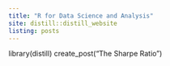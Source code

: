 ```yaml
---
title: "R for Data Science and Analysis"
site: distill::distill_website
listing: posts
---
```


library(distill)
create_post("The Sharpe Ratio")